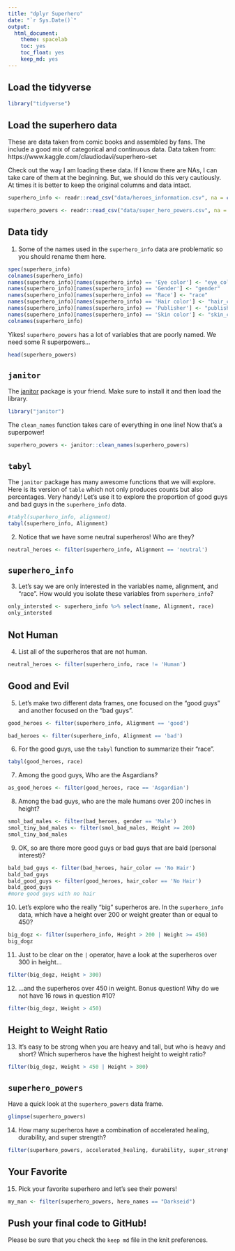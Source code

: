 ```yaml
---
title: "dplyr Superhero"
date: "`r Sys.Date()`"
output:
  html_document: 
    theme: spacelab
    toc: yes
    toc_float: yes
    keep_md: yes
---
```


## Load the tidyverse
```r
library("tidyverse")
```

## Load the superhero data
These are data taken from comic books and assembled by fans. The include a good mix of categorical and continuous data.  Data taken from: https://www.kaggle.com/claudiodavi/superhero-set  

Check out the way I am loading these data. If I know there are NAs, I can take care of them at the beginning. But, we should do this very cautiously. At times it is better to keep the original columns and data intact.  
```r
superhero_info <- readr::read_csv("data/heroes_information.csv", na = c("", "-99", "-"))
```

```r
superhero_powers <- readr::read_csv("data/super_hero_powers.csv", na = c("", "-99", "-"))
```

## Data tidy
1. Some of the names used in the `superhero_info` data are problematic so you should rename them here.  
```r
spec(superhero_info)
colnames(superhero_info)
names(superhero_info)[names(superhero_info) == 'Eye color'] <- "eye_color"
names(superhero_info)[names(superhero_info) == 'Gender'] <- "gender"
names(superhero_info)[names(superhero_info) == 'Race'] <- "race"
names(superhero_info)[names(superhero_info) == 'Hair color'] <- "hair_color"
names(superhero_info)[names(superhero_info) == 'Publisher'] <- "publisher"
names(superhero_info)[names(superhero_info) == 'Skin color'] <- "skin_color"
colnames(superhero_info)
```

Yikes! `superhero_powers` has a lot of variables that are poorly named. We need some R superpowers...
```r
head(superhero_powers)
```

## `janitor`
The [janitor](https://garthtarr.github.io/meatR/janitor.html) package is your friend. Make sure to install it and then load the library.  
```r

library("janitor")
```

The `clean_names` function takes care of everything in one line! Now that's a superpower!
```r
superhero_powers <- janitor::clean_names(superhero_powers)
```

## `tabyl`
The `janitor` package has many awesome functions that we will explore. Here is its version of `table` which not only produces counts but also percentages. Very handy! Let's use it to explore the proportion of good guys and bad guys in the `superhero_info` data.  

```r
#tabyl(superhero_info, alignment)
tabyl(superhero_info, Alignment)
```

2. Notice that we have some neutral superheros! Who are they?
```r
neutral_heroes <- filter(superhero_info, Alignment == 'neutral')
```

## `superhero_info`
3. Let's say we are only interested in the variables name, alignment, and "race". How would you isolate these variables from `superhero_info`?
```r
only_intersted <- superhero_info %>% select(name, Alignment, race)
only_intersted
```

## Not Human
4. List all of the superheros that are not human.
```r
neutral_heroes <- filter(superhero_info, race != 'Human')
```



## Good and Evil
5. Let's make two different data frames, one focused on the "good guys" and another focused on the "bad guys".
```r
good_heroes <- filter(superhero_info, Alignment == 'good')
```

```r
bad_heroes <- filter(superhero_info, Alignment == 'bad')
```

6. For the good guys, use the `tabyl` function to summarize their "race".
```r
tabyl(good_heroes, race)
```

7. Among the good guys, Who are the Asgardians?
```r
as_good_heroes <- filter(good_heroes, race == 'Asgardian')
```

8. Among the bad guys, who are the male humans over 200 inches in height?
```r
smol_bad_males <- filter(bad_heroes, gender == 'Male')
smol_tiny_bad_males <- filter(smol_bad_males, Height >= 200)
smol_tiny_bad_males

```

9. OK, so are there more good guys or bad guys that are bald (personal interest)?
```r
bald_bad_guys <- filter(bad_heroes, hair_color == 'No Hair')
bald_bad_guys
bald_good_guys <- filter(good_heroes, hair_color == 'No Hair')
bald_good_guys
#more good guys with no hair
```

10. Let's explore who the really "big" superheros are. In the `superhero_info` data, which have a height over 200 or weight greater than or equal to 450?
```r
big_dogz <- filter(superhero_info, Height > 200 | Weight >= 450)
big_dogz
```

11. Just to be clear on the `|` operator,  have a look at the superheros over 300 in height...
```r
filter(big_dogz, Height > 300)
```

12. ...and the superheros over 450 in weight. Bonus question! Why do we not have 16 rows in question #10?
```r
filter(big_dogz, Weight > 450)
```

## Height to Weight Ratio
13. It's easy to be strong when you are heavy and tall, but who is heavy and short? Which superheros have the highest height to weight ratio?
```r
filter(big_dogz, Weight > 450 | Height > 300)
```

## `superhero_powers`
Have a quick look at the `superhero_powers` data frame.  
```r
glimpse(superhero_powers)
```

14. How many superheros have a combination of accelerated healing, durability, and super strength?
```r
filter(superhero_powers, accelerated_healing, durability, super_strength)
```

## Your Favorite
15. Pick your favorite superhero and let's see their powers!
```r
my_man <- filter(superhero_powers, hero_names == "Darkseid")
```

## Push your final code to GitHub!
Please be sure that you check the `keep md` file in the knit preferences.   